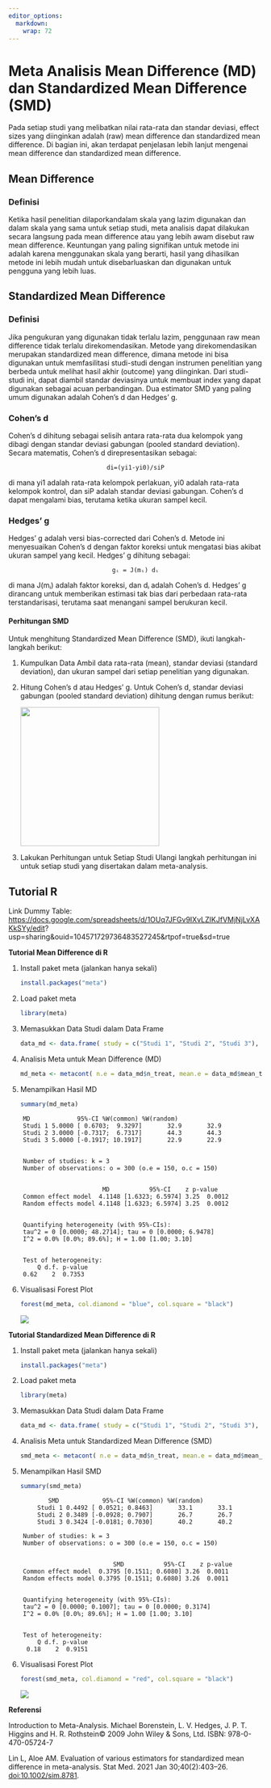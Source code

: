 ```yaml
---
editor_options: 
  markdown: 
    wrap: 72
---
```


# Meta Analisis Mean Difference (MD) dan Standardized Mean Difference (SMD)

Pada setiap studi yang melibatkan nilai rata-rata dan standar deviasi,
effect sizes yang diinginkan adalah (raw) mean difference dan
standardized mean difference. Di bagian ini, akan terdapat penjelasan
lebih lanjut mengenai mean difference dan standardized mean difference.

## Mean Difference

### Definisi

Ketika hasil penelitian dilaporkandalam skala yang lazim digunakan dan
dalam skala yang sama untuk setiap studi, meta analisis dapat dilakukan
secara langsung pada mean difference atau yang lebih awam disebut raw
mean difference. Keuntungan yang paling signifikan untuk metode ini
adalah karena menggunakan skala yang berarti, hasil yang dihasilkan
metode ini lebih mudah untuk disebarluaskan dan digunakan untuk pengguna
yang lebih luas.

## Standardized Mean Difference

### Definisi

Jika pengukuran yang digunakan tidak terlalu lazim, penggunaan raw mean
difference tidak terlalu direkomendasikan. Metode yang direkomendasikan
merupakan standardized mean difference, dimana metode ini bisa digunakan
untuk memfasilitasi studi-studi dengan instrumen penelitian yang berbeda
untuk melihat hasil akhir (outcome) yang diinginkan. Dari studi-studi
ini, dapat diambil standar deviasinya untuk membuat index yang dapat
digunakan sebagai acuan perbandingan. Dua estimator SMD yang paling umum
digunakan adalah Cohen’s d dan Hedges’ g.

### Cohen’s d

Cohen's d dihitung sebagai selisih antara rata-rata dua kelompok yang
dibagi dengan standar deviasi gabungan (pooled standard deviation).
Secara matematis, Cohen's d direpresentasikan sebagai:

::: {style="text-align: center;"}
`di​=(​yi1​-yi0​​)/siP​`
:::

di mana yi1​ adalah rata-rata kelompok perlakuan, yi0​ adalah rata-rata
kelompok kontrol, dan siP adalah standar deviasi gabungan. Cohen's d
dapat mengalami bias, terutama ketika ukuran sampel kecil.

### Hedges’ g

Hedges' g adalah versi bias-corrected dari Cohen's d. Metode ini
menyesuaikan Cohen's d dengan faktor koreksi untuk mengatasi bias akibat
ukuran sampel yang kecil. Hedges' g dihitung sebagai:

::: {style="text-align: center;"}
`gᵢ = J(mᵢ) dᵢ`
:::

di mana J(mᵢ) adalah faktor koreksi, dan dᵢ adalah Cohen's d. Hedges' g
dirancang untuk memberikan estimasi tak bias dari perbedaan rata-rata
terstandarisasi, terutama saat menangani sampel berukuran kecil.

#### Perhitungan SMD

Untuk menghitung Standardized Mean Difference (SMD), ikuti
langkah-langkah berikut:

1.  Kumpulkan Data Ambil data rata-rata (mean), standar deviasi
    (standard deviation), dan ukuran sampel dari setiap penelitian yang
    digunakan.

2.  Hitung Cohen's d atau Hedges' g. Untuk Cohen's d, standar deviasi
    gabungan (pooled standard deviation) dihitung dengan rumus berikut:

    ![](images/Screenshot%202025-06-11%20114907.png){width="275"}

3.  Lakukan Perhitungan untuk Setiap Studi Ulangi langkah perhitungan
    ini untuk setiap studi yang disertakan dalam meta-analysis.

## Tutorial R

Link Dummy Table:
<https://docs.google.com/spreadsheets/d/1OUq7JFGv9IXvLZIKJfVMjNjLvXAKkSYy/edit>?
usp=sharing&ouid=104571729736483527245&rtpof=true&sd=true

**Tutorial Mean Difference di R**

1.  Install paket meta (jalankan hanya sekali)

    ``` r
    install.packages("meta")
    ```

2.  Load paket meta

    ``` r
    library(meta)
    ```

3.  Memasukkan Data Studi dalam Data Frame

    ``` r
    data_md <- data.frame( study = c("Studi 1", "Studi 2", "Studi 3"), mean_treat = c(85, 78, 90), sd_treat = c(10, 8, 15), n_treat = c(50, 40, 60), mean_control = c(80, 75, 85), sd_control = c(12, 9, 14), n_control = c(50, 40, 60))
    ```

4.  Analisis Meta untuk Mean Difference (MD)

    ``` r
    md_meta <- metacont( n.e = data_md$n_treat, mean.e = data_md$mean_treat, sd.e = data_md$sd_treat, n.c = data_md$n_control, mean.c = data_md$mean_control, sd.c = data_md$sd_control, studlab = data_md$study, sm = "MD", )
    ```

5.  Menampilkan Hasil MD

    ``` r
    summary(md_meta)
    ```

```         
    MD             95%-CI %W(common) %W(random)
    Studi 1 5.0000 [ 0.6703;  9.3297]       32.9       32.9
    Studi 2 3.0000 [-0.7317;  6.7317]       44.3       44.3
    Studi 3 5.0000 [-0.1917; 10.1917]       22.9       22.9


    Number of studies: k = 3
    Number of observations: o = 300 (o.e = 150, o.c = 150)


                          MD           95%-CI    z p-value
    Common effect model  4.1148 [1.6323; 6.5974] 3.25  0.0012
    Random effects model 4.1148 [1.6323; 6.5974] 3.25  0.0012


    Quantifying heterogeneity (with 95%-CIs):
    tau^2 = 0 [0.0000; 48.2714]; tau = 0 [0.0000; 6.9478]
    I^2 = 0.0% [0.0%; 89.6%]; H = 1.00 [1.00; 3.10]


    Test of heterogeneity:
        Q d.f. p-value
    0.62    2  0.7353
```

6.  Visualisasi Forest Plot

    ``` r
    forest(md_meta, col.diamond = "blue", col.square = "black")
    ```

    ![](images/Screenshot%202025-06-11%20120335.png)

**Tutorial Standardized Mean Difference di R**

1.  Install paket meta (jalankan hanya sekali)

    ``` r
    install.packages("meta")
    ```

2.  Load paket meta

    ``` r
    library(meta)
    ```

3.  Memasukkan Data Studi dalam Data Frame

    ``` r
    data_md <- data.frame( study = c("Studi 1", "Studi 2", "Studi 3"), mean_treat = c(85, 78, 90), sd_treat = c(10, 8, 15), n_treat = c(50, 40, 60), mean_control = c(80, 75, 85), sd_control = c(12, 9, 14), n_control = c(50, 40, 60))
    ```

4.  Analisis Meta untuk Standardized Mean Difference (SMD)

    ``` r
    smd_meta <- metacont( n.e = data_md$n_treat, mean.e = data_md$mean_treat, sd.e = data_md$sd_treat, n.c = data_md$n_control, mean.c = data_md$mean_control, sd.c = data_md$sd_control, studlab = data_md$study, sm = "SMD", method.smd = "Hedges" )
    ```

5.  Menampilkan Hasil SMD

    ``` r
    summary(smd_meta)
    ```

```         
           SMD            95%-CI %W(common) %W(random)
        Studi 1 0.4492 [ 0.0521; 0.8463]       33.1       33.1
        Studi 2 0.3489 [-0.0928; 0.7907]       26.7       26.7
        Studi 3 0.3424 [-0.0181; 0.7030]       40.2       40.2

    Number of studies: k = 3
    Number of observations: o = 300 (o.e = 150, o.c = 150)


                             SMD           95%-CI    z p-value
    Common effect model  0.3795 [0.1511; 0.6080] 3.26  0.0011
    Random effects model 0.3795 [0.1511; 0.6080] 3.26  0.0011


    Quantifying heterogeneity (with 95%-CIs):
    tau^2 = 0 [0.0000; 0.1007]; tau = 0 [0.0000; 0.3174]
    I^2 = 0.0% [0.0%; 89.6%]; H = 1.00 [1.00; 3.10]


    Test of heterogeneity:
        Q d.f. p-value
     0.18    2  0.9151
```

6.  Visualisasi Forest Plot

    ``` r
    forest(smd_meta, col.diamond = "red", col.square = "black")
    ```

    ![](images/Screenshot%202025-06-11%20120325.png)

**Referensi**

Introduction to Meta-Analysis. Michael Borenstein, L. V. Hedges, J. P.
T. Higgins and H. R. Rothstein© 2009 John Wiley & Sons, Ltd. ISBN:
978-0-470-05724-7

Lin L, Aloe AM. Evaluation of various estimators for standardized mean
difference in meta-analysis. Stat Med. 2021 Jan 30;40(2):403–26.
<doi:10.1002/sim.8781>.
